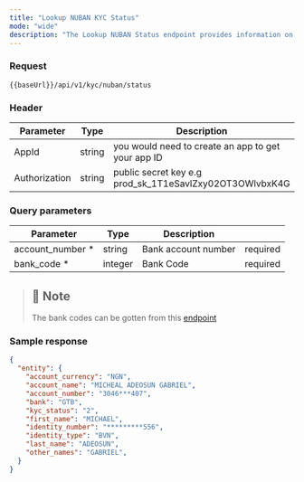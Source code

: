 ```yaml
---
title: "Lookup NUBAN KYC Status"
mode: "wide"
description: "The Lookup NUBAN Status endpoint provides information on the KYC status of the Account Owner"
---
```




### Request

```text [GET]
{{baseUrl}}/api/v1/kyc/nuban/status
```

### Header

| Parameter | Type | Description |
| --- | --- | --- |
| AppId | string | you would need to create an app to get your app ID |
| Authorization | string | public secret key e.g prod\_sk\_1T1eSavlZxy02OT3OWlvbxK4G |

### Query parameters

| Parameter | Type | Description |  |
| --- | --- | --- | --- |
| account\_number \* | string | Bank account number | required |
| bank\_code \* | integer | Bank Code | required |

> ## 📘 Note
> 
> The bank codes can be gotten from this [endpoint](/guides/general/service/fetch-banks)

### Sample response

```json Response
{
  "entity": {
    "account_currency": "NGN",
    "account_name": "MICHEAL ADEOSUN GABRIEL",
    "account_number": "3046***407",
    "bank": "GTB",
    "kyc_status": "2",
    "first_name": "MICHAEL",
    "identity_number": "*********556",
    "identity_type": "BVN",
    "last_name": "ADEOSUN",
    "other_names": "GABRIEL",
  }
}
```